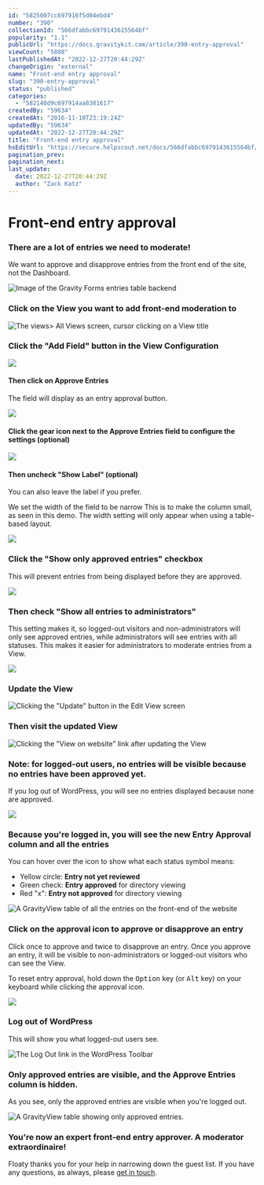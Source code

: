 ```yaml
---
id: "5825007cc697916f5d04ebd4"
number: "390"
collectionId: "566dfabbc6979143615564bf"
popularity: "1.1"
publicUrl: "https://docs.gravitykit.com/article/390-entry-approval"
viewCount: "5888"
lastPublishedAt: "2022-12-27T20:44:29Z"
changeOrigin: "external"
name: "Front-end entry approval"
slug: "390-entry-approval"
status: "published"
categories: 
  - "582140d9c697914aa8381617"
createdBy: "59634"
createdAt: "2016-11-10T23:19:24Z"
updatedBy: "59634"
updatedAt: "2022-12-27T20:44:29Z"
title: "Front-end entry approval"
hsEditUrl: "https://secure.helpscout.net/docs/566dfabbc6979143615564bf/article/5825007cc697916f5d04ebd4"
pagination_prev: 
pagination_next: 
last_update:
  date: 2022-12-27T20:44:29Z
  author: "Zack Katz"
---
```


# Front-end entry approval



### There are a lot of entries we need to moderate!

We want to approve and disapprove entries from the front end of the site, not the Dashboard.

![Image of the Gravity Forms entries table backend](https://www.gravitykit.com/wp-content/uploads/2018/01/image-of-the-gravity-forms-entries-table-backend.png?1478820287)

### Click on the View you want to add front-end moderation to

![The views> All Views screen, cursor clicking on a View title](https://www.gravitykit.com/wp-content/uploads/2018/01/the-views-all-views-screen-cursor-clicking-on-a-view-title.png)

### Click the "Add Field" button in the View Configuration

![](https://www.gravitykit.com/wp-content/uploads/2018/01/click-the-add-field-button-in-the-view-configuration.png?1478820288)

#### Then click on Approve Entries

The field will display as an entry approval button.

![](https://www.gravitykit.com/wp-content/uploads/2018/01/then-click-on-approve-entries.png?1478820289)

#### Click the gear icon next to the Approve Entries field to configure the settings (optional)

![](https://www.gravitykit.com/wp-content/uploads/2018/01/click-the-gear-icon-next-to-the-approve-entries-field-to-configure-the-settings-optional-.png?1478820290)

#### Then uncheck "Show Label" (optional)

You can also leave the label if you prefer.

We set the width of the field to be narrow This is to make the column small, as seen in this demo. The width setting will only appear when using a table-based layout.

![](https://www.gravitykit.com/wp-content/uploads/2018/01/then-uncheck-show-label-optional-.png?1478820290)

### Click the "Show only approved entries" checkbox

This will prevent entries from being displayed before they are approved.

![](https://www.gravitykit.com/wp-content/uploads/2018/01/click-show-only-approved-entries-checkbox.png?1478820291)

### Then check "Show all entries to administrators"

This setting makes it, so logged-out visitors and non-administrators will only see approved entries, while administrators will see entries with all statuses. This makes it easier for administrators to moderate entries from a View.

![](https://www.gravitykit.com/wp-content/uploads/2018/01/then-check-show-all-entries-to-administrators-.png?1478820291)

### Update the View

![Clicking the "Update" button in the Edit View screen](https://www.gravitykit.com/wp-content/uploads/2018/01/clicking-the-update-button-in-the-edit-view-screen.png?1478820292)

### Then visit the updated View

![Clicking the "View on website" link after updating the View](https://www.gravitykit.com/wp-content/uploads/2018/01/clicking-the-view-on-website-link-after-updating-the-view.png?1478820293)

### Note: for logged-out users, no entries will be visible because no entries have been approved yet.

If you log out of WordPress, you will see no entries displayed because none are approved.

![](https://www.gravitykit.com/wp-content/uploads/2018/01/note-for-logged-out-users-no-entries-will-be-visible-because-no-entries-have-been-approved-yet.png?1478820294)

### Because you're logged in, you will see the new Entry Approval column and all the entries

You can hover over the icon to show what each status symbol means:

- Yellow circle: **Entry not yet reviewed**
- Green check: **Entry approved** for directory viewing
- Red "x": **Entry not approved** for directory viewing

![A GravityView table of all the entries on the front-end of the website](https://www.gravitykit.com/wp-content/uploads/2018/01/a-gravityview-table-of-all-the-entries-on-the-front-end-of-the-website.png?1478820295)

### Click on the approval icon to approve or disapprove an entry

Click once to approve and twice to disapprove an entry. Once you approve an entry, it will be visible to non-administrators or logged-out visitors who can see the View.

To reset entry approval, hold down the <kbd>Option</kbd> key (or <kbd>Alt</kbd> key) on your keyboard while clicking the approval icon.

![](https://www.gravitykit.com/wp-content/uploads/2018/01/click-on-the-approval-icon-to-approve-or-disapprove-an-entry.png?1478820297)

### Log out of WordPress

This will show you what logged-out users see.

![The Log Out link in the WordPress Toolbar](https://www.gravitykit.com/wp-content/uploads/2018/01/the-log-out-link-in-the-wordpress-toolbar.png?1478820298)

### Only approved entries are visible, and the Approve Entries column is hidden.

As you see, only the approved entries are visible when you're logged out.

![A GravityView table showing only approved entries.](https://www.gravitykit.com/wp-content/uploads/2018/01/a-gravityview-table-showing-only-approved-entries.png?1478820299)

### You're now an expert front-end entry approver. A moderator extraordinaire!

Floaty thanks you for your help in narrowing down the guest list. If you have any questions, as always, please [get in touch](https://www.gravitykit.com/support/).

